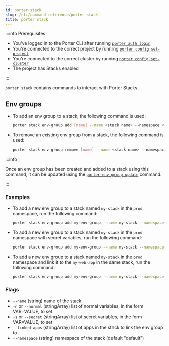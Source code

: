 ```yaml
---
id: porter-stack
slug: /cli/command-reference/porter-stack
title: porter stack
---
```


:::info Prerequisites

- You've logged in to the Porter CLI after running [`porter auth login`](./porter-auth)
- You're connected to the correct project by running [`porter config set-project`](./porter-config)
- You're connected to the correct cluster by running [`porter config set-cluster`](./porter-config)
- The project has Stacks enabled

:::

`porter stack` contains commands to interact with Porter Stacks.

## Env groups

- To add an env group to a stack, the following command is used:

    ```bash
    porter stack env-group add [name] --name <stack name> --namespace <stack namespace>
    ```

- To remove an existing env group from a stack, the following command is used:

    ```bash
    porter stack env-group remove [name] --name <stack name> --namespace <stack namespace>
    ```

:::info

Once an env group has been created and added to a stack using this command, it can be updated using the [`porter env-group update`](./porter-update#env-groups) command.

:::

### Examples

- To add a new env group to a stack named `my-stack` in the `prod` namespace, run the following command:

    ```bash
    porter stack env-group add my-env-group --name my-stack --namespace prod -n VAR=VALUE [-n VAR=VALUE ...]
    ```

- To add a new env group to a stack named `my-stack` in the `prod` namespace with secret variables, run the following command:

    ```bash
    porter stack env-group add my-env-group --name my-stack --namespace prod -s VAR=VALUE [-s VAR=VALUE ...]
    ```

- To add a new env group to a stack named `my-stack` in the `prod` namespace and link it to the `my-web-app` in the same stack, run the following command:

    ```bash
    porter stack env-group add my-env-group --name my-stack --namespace prod -n VAR=VALUE [-n VAR=VALUE ...] --linked-apps my-web-app
    ```

### Flags

- `--name` (string) name of the stack
- `-n` or `--normal` (stringArray) list of normal variables, in the form VAR=VALUE, to set
- `-s` or `--secret` (stringArray) list of secret variables, in the form VAR=VALUE, to set
- `--linked-apps` (stringArray) list of apps in the stack to link the env group to
- `--namespace` (string) namespace of the stack (default "default")
